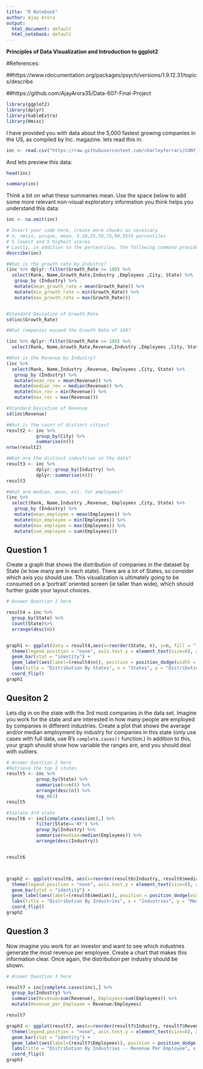 ---
title: "R Notebook"
author: Ajay Arora
output:
  html_document: default
  html_notebook: default
---

**Principles of Data Visualization and Introduction to ggplot2**


#References:

##https://www.rdocumentation.org/packages/psych/versions/1.9.12.31/topics/describe

##https://github.com/AjayArora35/Data-607-Final-Project  


```{r}
library(ggplot2)
library(dplyr)
library(kableExtra)
library(Hmisc)
```

I have provided you with data about the 5,000 fastest growing companies in the US, as compiled by Inc. magazine. lets read this in:

```{r}

inc <- read.csv("https://raw.githubusercontent.com/charleyferrari/CUNY_DATA_608/master/module1/Data/inc5000_data.csv", header= TRUE)

```

And lets preview this data:

```{r}

head(inc)

```
```{r}

summary(inc)

```

Think a bit on what these summaries mean. Use the space below to add some more relevant non-visual exploratory information you think helps you understand this data:

```{r}
inc <- na.omit(inc)

# Insert your code here, create more chunks as necessary
# n, nmiss, unique, mean, 5,10,25,50,75,90,95th percentiles
# 5 lowest and 5 highest scores
# Lastly, in addition to the percentiles, the following command provides lower and upper boundaries of data.  
describe(inc) 

```

```{r}
#What is the growth rate by Industry?
(inc %>% dplyr::filter(Growth_Rate >= 100) %>%
  select(Rank, Name,Growth_Rate,Industry ,Employees ,City, State) %>%
   group_by (Industry) %>%
   mutate(mean_growth_rate = mean(Growth_Rate)) %>%
   mutate(min_growth_rate = min(Growth_Rate)) %>%
   mutate(max_growth_rate = max(Growth_Rate)))


#Standard Deviation of Growth_Rate
sd(inc$Growth_Rate)
```

```{r}
#What companies exceed the Growth Rate of 100?

(inc %>% dplyr::filter(Growth_Rate >= 100) %>%
  select(Rank, Name,Growth_Rate,Revenue,Industry ,Employees ,City, State))

```

```{r}
#What is the Revenue by Industry?
(inc %>% 
  select(Rank, Name,Industry ,Revenue, Employees ,City, State) %>%
   group_by (Industry) %>%
   mutate(mean_rev = mean(Revenue)) %>%
   mutate(median_rev = median(Revenue)) %>%
   mutate(min_rev = min(Revenue)) %>%
   mutate(max_rev = max(Revenue)))

#Standard Deviation of Revenue
sd(inc$Revenue)
```

```{r}
#What is the count of distinct cities?
result2 <- inc %>% 
           group_by(City) %>% 
           summarise(n())
nrow(result2)
```

```{r}
#What are the distinct industries in the data?
result3 <- inc %>% 
           dplyr::group_by(Industry) %>% 
           dplyr::summarise(n()) 
result3

```

```{r}
#What are median, mean, etc. for employees?
(inc %>% 
  select(Rank, Name,Industry ,Revenue, Employees ,City, State) %>%
   group_by (Industry) %>%
   mutate(mean_employee = mean(Employees)) %>%
   mutate(min_employee = min(Employees)) %>%
   mutate(max_employee = max(Employees)) %>%
   mutate(sum_employee = sum(Employees)))

```

## Question 1

Create a graph that shows the distribution of companies in the dataset by State (ie how many are in each state). There are a lot of States, so consider which axis you should use. This visualization is ultimately going to be consumed on a 'portrait' oriented screen (ie taller than wide), which should further guide your layout choices.


```{r fig.height = 10, fig.width = 10}

# Answer Question 1 here

result4 = inc %>%
  group_by(State) %>%
  count(State)%>%
  arrange(desc(n))


graph1 <- ggplot(data = result4,aes(x=reorder(State, n), y=n, fill = "lightblue", )) + 
  theme(legend.position = "none", axis.text.y = element_text(size=8), axis.text.x = element_text(size=8), panel.background = element_blank()) + 
  geom_bar(stat = "identity") + 
  geom_label(aes(label=(result4$n)), position = position_dodge(width = 0.5), size = 3.0,   label.padding = unit(0.08, "lines"), label.size = 0.15, inherit.aes = TRUE)+
  labs(title = "Distribution By States", x = "States", y = "Distribution of Companies")+ 
  coord_flip() 
graph1
```

## Quesiton 2

Lets dig in on the state with the 3rd most companies in the data set. Imagine you work for the state and are interested in how many people are employed by companies in different industries. Create a plot that shows the average and/or median employment by industry for companies in this state (only use cases with full data, use R's `complete.cases()` function.) In addition to this, your graph should show how variable the ranges are, and you should deal with outliers.

```{r fig.height = 10, fig.width = 10}

# Answer Question 2 here
#Retrieve the top 3 states
result5 <- inc %>% 
           group_by(State) %>% 
           summarise(n=n()) %>% 
           arrange(desc(n)) %>% 
           top_n(3)
result5

#Isolate 3rd state.
result6 <- inc[complete.cases(inc),] %>% 
           filter(State=='NY') %>% 
           group_by(Industry) %>% 
           summarise(median=median(Employees)) %>% 
           arrange(desc(Industry))


result6



graph2 <- ggplot(result6, aes(x=reorder(result6$Industry, result6$median), y=result6$median, fill = "lightblue", )) + 
  theme(legend.position = "none", axis.text.y = element_text(size=8), axis.text.x = element_text(size=8),  panel.background = element_blank()) +
  geom_bar(stat = "identity") + 
  geom_label(aes(label=(result6$median)), position = position_dodge(width = 0.5), size = 3.0,   label.padding = unit(0.08, "lines"), label.size = 0.15, inherit.aes = TRUE)+
  labs(title = "Distribution By Industries", x = "Industries", y = "Median")+
  coord_flip()
graph2

```

## Question 3

Now imagine you work for an investor and want to see which industries generate the most revenue per employee. Create a chart that makes this information clear. Once again, the distribution per industry should be shown.

```{r fig.height = 10, fig.width = 10}

# Answer Question 3 here

result7 = inc[complete.cases(inc),] %>%
  group_by(Industry) %>%
  summarise(Revenue=sum(Revenue), Employees=sum(Employees)) %>%
  mutate(Revenue_per_Employee = Revenue/Employees)

result7

graph3 <- ggplot(result7, aes(x=reorder(result7$Industry, result7$Revenue_per_Employee), y=result7$Revenue_per_Employee, fill = "lightblue", )) + 
  theme(legend.position = "none", axis.text.y = element_text(size=8), axis.text.x = element_text(size=8),  panel.background = element_blank()) +
  geom_bar(stat = "identity") + 
  geom_label(aes(label=(result7$Employees)), position = position_dodge(width = 0.5), size = 3.0,   label.padding = unit(0.08, "lines"), label.size = 0.15, inherit.aes = TRUE)+
  labs(title = "Distribution By Industries -- Revenue Per Employee", x = "Industries", y = "Revenue Per Employee")+
  coord_flip()
graph3

```


